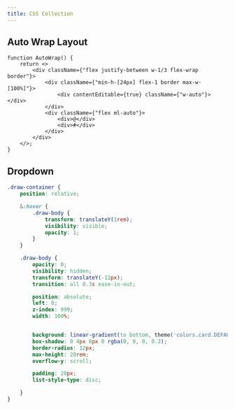 ```yaml
---
title: CSS Collection
---
```

## Auto Wrap Layout
```tsx
function AutoWrap() {
    return <>
        <div className={"flex justify-between w-1/3 flex-wrap border"}>
            <div className={"min-h-[24px] flex-1 border max-w-[100%]"}>
                <div contentEditable={true} className={"w-auto"}></div>
            </div>
            <div className={"flex ml-auto"}>
                <div>@</div>
                <div>#</div>
            </div>
        </div>
    </>;
}
```



<AutoWrap/>

## Dropdown

```css
.draw-container {
    position: relative;

    &:hover {
        .draw-body {
            transform: translateY(1rem);
            visibility: visible;
            opacity: 1;
        }
    }

    .draw-body {
        opacity: 0;
        visibility: hidden;
        transform: translateY(-12px);
        transition: all 0.3s ease-in-out;

        position: absolute;
        left: 0;
        z-index: 999;
        width: 100%;


        background: linear-gradient(to bottom, theme('colors.card.DEFAULT'), theme('colors.white'));
        box-shadow: 0 4px 8px 0 rgba(0, 0, 0, 0.2);
        border-radius: 12px;
        max-height: 20rem;
        overflow-y: scroll;

        padding: 20px;
        list-style-type: disc;

    }
}
```